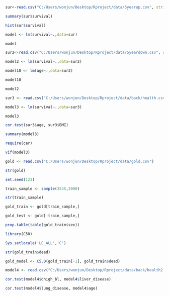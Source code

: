 ```r
sur<-read.csv("C:/Users/wonjun/Desktop/Rproject/data/5yearup.csv", stringsAsFactors = TRUE)
```

```r
summary(sur$survival)
```


```r
hist(sur$survival)
```

```r
model <- lm(survival~.,data=sur)
```

```r
model
```

```r
sur2<-read.csv("C:/Users/wonjun/Desktop/Rproject/data/5yeardown.csv", stringsAsFactors = TRUE)
```

```r
model2 <- lm(survival~.,data=sur2)
```

```r
model10 <- lm(age~.,data=sur2)
```

```r
model10
```


```r
model2
```

```r
sur3 <- read.csv("C:/Users/wonjun/Desktop/Rproject/data/back/health.csv", stringsAsFactors = TRUE)
```

```r
model3 <- lm(survival~.,data=sur3)
```

```r
model3
```
```r
cor.test(sur3$age, sur3$BMI)
```

```r
summary(model3)
```

```r
require(car)
```

```r

 
vif(model3)
```


```r
gold <- read.csv("C:/Users/wonjun/Desktop/Rproject/data/gold.csv")
```

```r
str(gold)
```

```r
set.seed(123)
```

```r
train_sample <- sample(2545,2000)
```

```r
str(train_sample)
```

```r
gold_train <- gold[train_sample,]
```

```r
gold_test <- gold[-train_sample,]
```

```r
prop.table(table(gold_train$sex))
```

```r
library(C50)
```

```r
Sys.setlocale('LC_ALL','C')
```

```r
str(gold_train$dead)
```

```r
gold_model <- C5.0(gold_train[-1], gold_train$dead)
```

```r
model4 <- read.csv("C:/Users/wonjun/Desktop/Rproject/data/back/health2.csv")
```

```r
cor.test(model4$dhigh_bl, model4$liver_disease)
```
```r
cor.test(model4$lung_disease, model4$age)
```

```r

```

